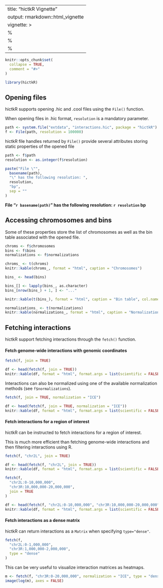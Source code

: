 <!--
Copyright (C) 2025 Roberto Rossini <roberros@uio.no>

SPDX-License-Identifier: GPL-2.0-or-later

This library is free software: you can redistribute it and/or
modify it under the terms of the GNU Public License as published
by the Free Software Foundation; either version 3 of the License,
or (at your option) any later version.

This library is distributed in the hope that it will be useful,
but WITHOUT ANY WARRANTY; without even the implied warranty of
MERCHANTABILITY or FITNESS FOR A PARTICULAR PURPOSE.  See the GNU
Library General Public License for more details.

You should have received a copy of the GNU Public License along
with this library.  If not, see
<https://www.gnu.org/licenses/>.
-->


---
title: "hictkR Vignette"
output: rmarkdown::html_vignette
vignette: >
  %\VignetteIndexEntry{hictkR Vignette}
  %\VignetteEngine{knitr::rmarkdown}
  %\VignetteEncoding{UTF-8}
---

```r
knitr::opts_chunk$set(
  collapse = TRUE,
  comment = "#>"
)
```

```r
library(hictkR)
```

## Opening files

hictkR supports opening .hic and .cool files using the `File()` function.

When opening files in .hic format, `resolution` is a mandatory parameter.

```r
path <- system.file("extdata", "interactions.hic", package = "hictkR")
f <- File(path, resolution = 100000)
```

hictkR file handles returned by `File()` provide several attributes storing static properties of the opened file

```r
path <- f$path
resolution <- as.integer(f$resolution)

paste("File \"",
  basename(path),
  "\" has the following resolution: ",
  resolution,
  "bp",
  sep = ""
)
```

__File "`r basename(path)`" has the following resolution: `r resolution` bp__


## Accessing chromosomes and bins

Some of these properties store the list of chromosomes as well as the bin table associated with the opened file.

```r
chroms <- f$chromosomes
bins <- f$bins
normalizations <- f$normalizations
```

```r
chroms_ <- t(chroms)
knitr::kable(chroms_, format = "html", caption = "Chromosomes")
```

```r
bins_ <- head(bins)

bins_[] <- lapply(bins_, as.character)
bins_[nrow(bins_) + 1, ] <- "..."

knitr::kable(t(bins_), format = "html", caption = "Bin table", col.names = NULL)
```


```r
normalizations_ <- t(normalizations)
knitr::kable(normalizations_, format = "html", caption = "Normalizations", col.names = NULL)
```

## Fetching interactions

hictkR support fetching interactions through the `fetch()` function.

#### Fetch genome-wide interactions with genomic coordinates

```r
fetch(f, join = TRUE)
```
```r
df <- head(fetch(f, join = TRUE))
knitr::kable(df, format = "html", format.args = list(scientific = FALSE))
```

Interactions can also be normalized using one of the available normalization methods (see `f$normalizations`).

```r
fetch(f, join = TRUE, normalization = "ICE")
```
```r
df <- head(fetch(f, join = TRUE, normalization = "ICE"))
knitr::kable(df, format = "html", format.args = list(scientific = FALSE))
```

#### Fetch interactions for a region of interest

hictkR can be instructed to fetch interactions for a region of interest.

This is much more efficient than fetching genome-wide interactions and then filtering interactions using R.

```r
fetch(f, "chr2L", join = TRUE)
```
```r
df <- head(fetch(f, "chr2L", join = TRUE))
knitr::kable(df, format = "html", format.args = list(scientific = FALSE))
```

```r
fetch(f,
  "chr2L:0-10,000,000",
  "chr3R:10,000,000-20,000,000",
  join = TRUE
)
```
```r
df <- head(fetch(f, "chr2L:0-10,000,000", "chr3R:10,000,000-20,000,000", join = TRUE))
knitr::kable(df, format = "html", format.args = list(scientific = FALSE))
```

#### Fetch interactions as a dense matrix

hictkR can return interactions as a `Matrix` when specifying `type="dense"`.

```r
fetch(f,
  "chr2L:0-1,000,000",
  "chr3R:1,000,000-2,000,000",
  type = "dense"
)
```

This can be very useful to visualize interaction matrices as heatmaps.

```r
m <- fetch(f, "chr3R:0-20,000,000", normalization = "ICE", type = "dense")
image(log(m), axes = FALSE)
```
